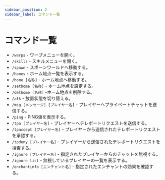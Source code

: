 ```yaml
---
sidebar_position: 2
sidebar_label: コマンド一覧
---
```


# コマンド一覧

- `/warps` - ワープメニューを開く。
- `/skills` - スキルメニューを開く。
- `/spawn` - スポーンワールドへ移動する。
- `/homes` - ホーム地点一覧を表示する。
- `/home [名称]` - ホーム地点へ移動する。
- `/sethome [名称]` - ホーム地点を設定する。
- `/delhome [名称]` -ホーム地点を削除する。
- `/afk` - 放置状態を切り替える。
- `/msg [メッセージ] [プレイヤー名]` - プレイヤーへプライベートチャットを送信する。
- `/ping` - PING値を表示する。
- `/tpa [プレイヤー名]` - プレイヤーへテレポートリクエストを送信する。
- `/tpaccept [プレイヤー名]` - プレイヤーから送信されたテレポートリクエストを承認する。
- `/tpdeny [プレイヤー名]` - プレイヤーから送信されたテレポートリクエストを拒否する。
- `/ignore [プレイヤー名]` - 指定されたプレイヤーからのチャットを無視する。
- `/ignore list` - 無視しているプレイヤーの一覧を表示する。
- `/enchantinfo [エンチャント名]` - 指定されたエンチャントの効果を確認する。
